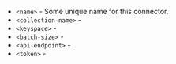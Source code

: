 - `<name>` - Some unique name for this connector.
- `<collection-name>` - 
- `<keyspace>` - 
- `<batch-size>` -
- `<api-endpoint>` - 
- `<token>` - 